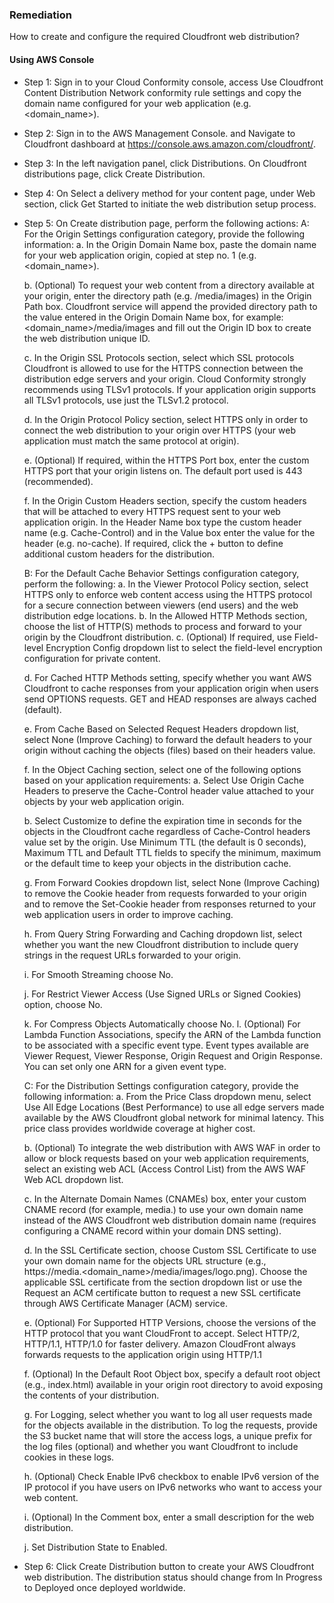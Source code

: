 ### Remediation

How to create and configure the required Cloudfront web distribution?

#### Using AWS Console

- Step 1: Sign in to your Cloud Conformity console, access Use Cloudfront Content Distribution Network conformity rule settings and copy the domain name configured for your web application (e.g. \<domain_name\>).

- Step 2: Sign in to the AWS Management Console. and Navigate to Cloudfront dashboard at https://console.aws.amazon.com/cloudfront/.

- Step 3: In the left navigation panel, click Distributions. On Cloudfront distributions page, click Create Distribution.

- Step 4: On Select a delivery method for your content page, under Web section, click Get Started to initiate the web distribution setup process.

- Step 5: On Create distribution page, perform the following actions:
  A: For the Origin Settings configuration category, provide the following information:
  a. In the Origin Domain Name box, paste the domain name for your web application origin, copied at step no. 1 (e.g. \<domain_name\>).

  b. (Optional) To request your web content from a directory available at your origin, enter the directory path (e.g. /media/images) in the Origin Path box. Cloudfront service will append the provided directory path to the value entered in the Origin Domain Name box, for example: \<domain_name\>/media/images and fill out the Origin ID box to create the web distribution unique ID.

  c. In the Origin SSL Protocols section, select which SSL protocols Cloudfront is allowed to use for the HTTPS connection between the distribution edge servers and your origin. Cloud Conformity strongly recommends using TLSv1 protocols. If your application origin supports all TLSv1 protocols, use just the TLSv1.2 protocol.

  d. In the Origin Protocol Policy section, select HTTPS only in order to connect the web distribution to your origin over HTTPS (your web application must match the same protocol at origin).

  e. (Optional) If required, within the HTTPS Port box, enter the custom HTTPS port that your origin listens on. The default port used is 443 (recommended).

  f. In the Origin Custom Headers section, specify the custom headers that will be attached to every HTTPS request sent to your web application origin. In the Header Name box type the custom header name (e.g. Cache-Control) and in the Value box enter the value for the header (e.g. no-cache). If required, click the + button to define additional custom headers for the distribution.

  B: For the Default Cache Behavior Settings configuration category, perform the following:
  a. In the Viewer Protocol Policy section, select HTTPS only to enforce web content access using the HTTPS protocol for a secure connection between viewers (end users) and the web distribution edge locations.
  b. In the Allowed HTTP Methods section, choose the list of HTTP(S) methods to process and forward to your origin by the Cloudfront distribution.
  c. (Optional) If required, use Field-level Encryption Config dropdown list to select the field-level encryption configuration for private content.

  d. For Cached HTTP Methods setting, specify whether you want AWS Cloudfront to cache responses from your application origin when users send OPTIONS requests. GET and HEAD responses are always cached (default).

  e. From Cache Based on Selected Request Headers dropdown list, select None (Improve Caching) to forward the default headers to your origin without caching the objects (files) based on their headers value.

  f. In the Object Caching section, select one of the following options based on your application requirements:
  a. Select Use Origin Cache Headers to preserve the Cache-Control header value attached to your objects by your web application origin.

  b. Select Customize to define the expiration time in seconds for the objects in the Cloudfront cache regardless of Cache-Control headers value set by the origin. Use Minimum TTL (the default is 0 seconds), Maximum TTL and Default TTL fields to specify the minimum, maximum or the default time to keep your objects in the distribution cache.

  g. From Forward Cookies dropdown list, select None (Improve Caching) to remove the Cookie header from requests forwarded to your origin and to remove the Set-Cookie header from responses returned to your web application users in order to improve caching.

  h. From Query String Forwarding and Caching dropdown list, select whether you want the new Cloudfront distribution to include query strings in the request URLs forwarded to your origin.

  i. For Smooth Streaming choose No.

  j. For Restrict Viewer Access (Use Signed URLs or Signed Cookies) option, choose No.

  k. For Compress Objects Automatically choose No.
  l. (Optional) For Lambda Function Associations, specify the ARN of the Lambda function to be associated with a specific event type. Event types available are Viewer Request, Viewer Response, Origin Request and Origin Response. You can set only one ARN for a given event type.

  C: For the Distribution Settings configuration category, provide the following information:
  a. From the Price Class dropdown menu, select Use All Edge Locations (Best Performance) to use all edge servers made available by the AWS Cloudfront global network for minimal latency. This price class provides worldwide coverage at higher cost.

  b. (Optional) To integrate the web distribution with AWS WAF in order to allow or block requests based on your web application requirements, select an existing web ACL (Access Control List) from the AWS WAF Web ACL dropdown list.

  c. In the Alternate Domain Names (CNAMEs) box, enter your custom CNAME record (for example, media.) to use your own domain name instead of the AWS Cloudfront web distribution domain name (requires configuring a CNAME record within your domain DNS setting).

  d. In the SSL Certificate section, choose Custom SSL Certificate to use your own domain name for the objects URL structure (e.g., https://media.&LT;domain_name>/media/images/logo.png). Choose the applicable SSL certificate from the section dropdown list or use the Request an ACM certificate button to request a new SSL certificate through AWS Certificate Manager (ACM) service.

  e. (Optional) For Supported HTTP Versions, choose the versions of the HTTP protocol that you want CloudFront to accept. Select HTTP/2, HTTP/1.1, HTTP/1.0 for faster delivery. Amazon CloudFront always forwards requests to the application origin using HTTP/1.1

  f. (Optional) In the Default Root Object box, specify a default root object (e.g., index.html) available in your origin root directory to avoid exposing the contents of your distribution.

  g. For Logging, select whether you want to log all user requests made for the objects available in the distribution. To log the requests, provide the S3 bucket name that will store the access logs, a unique prefix for the log files (optional) and whether you want Cloudfront to include cookies in these logs.

  h. (Optional) Check Enable IPv6 checkbox to enable IPv6 version of the IP protocol if you have users on IPv6 networks who want to access your web content.

  i. (Optional) In the Comment box, enter a small description for the web distribution.

  j. Set Distribution State to Enabled.

- Step 6: Click Create Distribution button to create your AWS Cloudfront web distribution. The distribution status should change from In Progress to Deployed once deployed worldwide.
